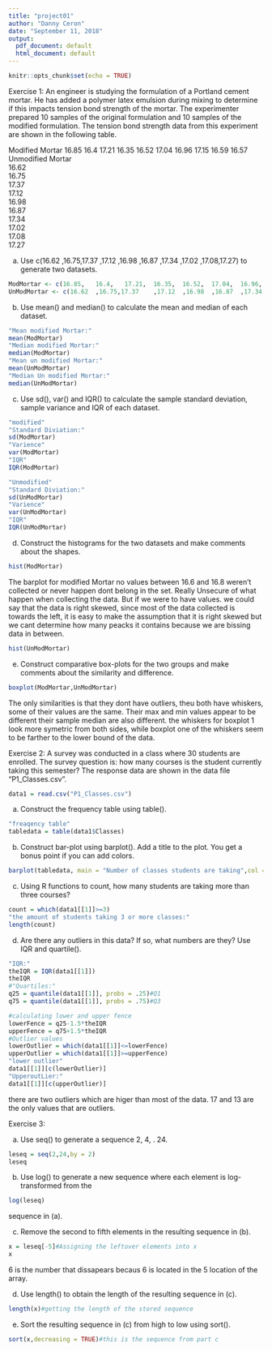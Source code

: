 ---
title: "project01"
author: "Danny Ceron"
date: "September 11, 2018"
output:
  pdf_document: default
  html_document: default
---

```{r setup, include=FALSE}
knitr::opts_chunk$set(echo = TRUE)
```


Exercise 1: An engineer is studying the formulation of a Portland cement mortar. He has added a polymer latex emulsion during mixing to determine if this impacts tension bond strength of the mortar. The experimenter prepared 10 samples of the original formulation and 10 samples of the modified formulation. The tension bond strength data from this experiment are shown in the following table.

Modified Mortar	16.85	16.4	17.21	16.35	16.52	17.04	16.96	17.15	16.59	16.57
Unmodified Mortar	
16.62	
16.75	
17.37	
17.12	
16.98	
16.87	
17.34	
17.02	
17.08	
17.27

(a) Use c(16.62	,16.75,17.37	,17.12	,16.98	,16.87	,17.34	,17.02	,17.08,17.27) to generate two datasets.
```{r}
ModMortar <- c(16.85,	16.4,	17.21,	16.35,	16.52,	17.04,	16.96,	17.15,	16.59,	16.57)
UnModMortar <- c(16.62	,16.75,17.37	,17.12	,16.98	,16.87	,17.34	,17.02	,17.08,17.27)
```

(b) Use mean() and median() to calculate the mean and median of each dataset.
```{r}
"Mean modified Mortar:"
mean(ModMortar)
"Median modified Mortar:"
median(ModMortar)
"Mean un modified Mortar:"
mean(UnModMortar)
"Median Un modified Mortar:"
median(UnModMortar)
```


(c) Use sd(), var() and IQR() to calculate the sample standard deviation, sample variance
and IQR of each dataset.
```{r}
"modified"
"Standard Diviation:"
sd(ModMortar)
"Varience"
var(ModMortar)
"IQR"
IQR(ModMortar)

"Unmodified"
"Standard Diviation:"
sd(UnModMortar)
"Varience"
var(UnModMortar)
"IQR"
IQR(UnModMortar)
```


(d) Construct the histograms for the two datasets and make comments about the shapes.
```{r}
hist(ModMortar)
```
The barplot for modified Mortar no values between 16.6 and 16.8 weren't collected or never happen dont belong in the set. Really Unsecure of what happen when collecting the data. But if we were to have values. we could say that the data is right skewed, since most of the data collected is towards the left, it is easy to make the assumption that it is right skewed but we cant determine how many peacks it contains because we are bissing data in between.
```{r}
hist(UnModMortar)
```


(e) Construct comparative box-plots for the two groups and make comments about the
similarity and difference.
```{r}
boxplot(ModMortar,UnModMortar)
```
The only similarities is that they dont have outliers, theu both have whiskers, some of their values are the same. Their max and min values appear to be different their sample median are also different. the whiskers for boxplot 1 look more symetric from both sides, while boxplot one of the whiskers seem to be farther to the lower bound of the data.

Exercise 2: A survey was conducted in a class where 30 students are enrolled. The survey
question is: how many courses is the student currently taking this semester? The
response data are shown in the data file "P1_Classes.csv".
```{r}
data1 = read.csv("P1_Classes.csv")
```


(a) Construct the frequency table using table().
```{r}
"freaqency table"
tabledata = table(data1$Classes)
```


(b) Construct bar-plot using barplot(). Add a title to the plot. You get a bonus point if you can add colors.
```{r}
barplot(tabledata, main = "Number of classes students are taking",col = "purple")
```


(c) Using R functions to count, how many students are taking more than three courses?
```{r}
count = which(data1[[1]]>=3)
"the amount of students taking 3 or more classes:"
length(count)
```

(d) Are there any outliers in this data? If so, what numbers are they? Use IQR and quartile(). 
```{r}
"IQR:"
theIQR = IQR(data1[[1]])
theIQR
#"Quartiles:"
q25 = quantile(data1[[1]], probs = .25)#Q1
q75 = quantile(data1[[1]], probs = .75)#Q3

#calculating lower and upper fence
lowerFence = q25-1.5*theIQR
upperFence = q75+1.5*theIQR
#Outlier values
lowerOutlier = which(data1[[1]]<=lowerFence)
upperOutlier = which(data1[[1]]>=upperFence)
"lower outlier"
data1[[1]][c(lowerOutlier)]
"UpperoutLier:"
data1[[1]][c(upperOutlier)]
```
there are two outliers which are higer than most of the data. 17 and 13 are the only values that are outliers.

Exercise 3:

(a) Use seq() to generate a sequence 2, 4, . 24.
```{r}
leseq = seq(2,24,by = 2)
leseq
```

(b) Use log() to generate a new sequence where each element is log-transformed from the
```{r}
log(leseq)
```

sequence in (a).

(c) Remove the second to fifth elements in the resulting sequence in (b).
```{r}
x = leseq[-5]#Assigning the leftover elements into x
x
```
6 is the number that dissapears becaus 6 is located in the 5 location of the array.

(d) Use length() to obtain the length of the resulting sequence in (c).

```{r}
length(x)#getting the length of the stored sequence
```

(e) Sort the resulting sequence in (c) from high to low using sort().
```{r}
sort(x,decreasing = TRUE)#this is the sequence from part c
```

